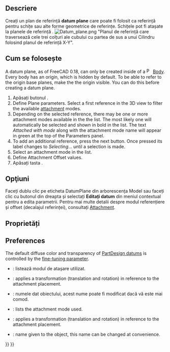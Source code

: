 <languages/>

{{Docnav
|[[PartDesign_Clone|Create a clone]]
|[[PartDesign_Line|Create a datum line]]
|[[PartDesign_Workbench|PartDesign]]
|IconL=PartDesign_Clone.svg
|IconR=PartDesign_Line.svg
|IconC=Workbench_PartDesign.svg
}}

<div class="mw-translate-fuzzy">
{{GuiCommand/ro
|Name=PartDesign Plane
|Name/ro=PartDesign Plane
|Workbenches=[[PartDesign Workbench/ro|PartDesign]]
|MenuLocation=PartDesign → Create a datum plane
|Version=0.17
|SeeAlso=[[PartDesign Point/ro]], [[PartDesign Line/ro]]
}}
</div>

<span id="Description"></span>
==Descriere==

Creați un plan de referință '''datum plane''' care poate fi folosit ca referință pentru schițe sau alte forme geometrice de referințe. Schițele pot fi atașate la planele de referință .
[[File:Datum_plane.png|none]]
"Planul de referință care traversează cele trei colțuri ale cubului cu partea de sus a unui Cilindru folosind planul de referință X-Y".

<span id="Prerequisites"></span>
<div class="mw-translate-fuzzy">
== Cum se folosește ==
</div>

A datum plane, as of FreeCAD 0.18, can only be created inside of a [[File:PartDesign_Body.svg|16px]] [[PartDesign_Body|Body]]. Every body has an origin, which is hidden by default. To be able to refer to the origin base planes, make the the origin visible. You can do this before creating a datum plane.

<span id="Usage"></span>
<div class="mw-translate-fuzzy">
# Apăsați butonul {{KEY|[[Image:PartDesign Plane.png|24px]] '''Create a datum plane'''}}.
# Define Plane parameters. Select a first reference in the 3D view to filter the available [[Part EditAttachment|attachment]] modes.
# Depending on the selected reference, there may be one or more attachment modes available in the the list. The most likely one will automatically be selected and shown in bold in the list. The text ''Attached with mode'' along with the attachment mode name will appear in green at the top of the Parameters panel.
# To add an additional reference, press the next {{KEY|Reference}} button. Once pressed its label changes to ''Selecting...'' until a selection is made.
# Select an attachment mode in the list.
# Define Attachment Offset values.
# Apăsați tasta {{KEY|OK}}.
</div>

<div class="mw-translate-fuzzy">
== Opţiuni ==
</div>

<span id="Options"></span>
<div class="mw-translate-fuzzy">
Faceți dublu clic pe eticheta DatumPlane din arborescența Model sau faceți clic cu butonul din dreapta și selectați '''Editați datum''' din meniul contextual pentru a edita parametrii. Pentru mai multe detalii despre modul referențiere și offset (decalajul referinței), consultați [[Part EditAttachment|Attachment]].
</div>

<div class="mw-translate-fuzzy">
==Proprietăți==
</div>

==Preferences==

The default diffuse color and transparency of [[PartDesign_CompDatums|PartDesign datums]] is controlled by the {{MenuCommand|DefaultDatumColor}} [[Fine-tuning#PartDesign_Workbench|fine-tuning parameter]].

<span id="Properties"></span>
<div class="mw-translate-fuzzy">
* {{PropertyData|MapMode}}: listează modul de atașare utilizat.
* {{PropertyData|Attachment Offset}}: applies a transformation (translation and rotation) in reference to the attachment placement.
* {{PropertyData|Label}}: numele dat obiectului, acest nume poate fi modificat dacă vă este mai comod.
</div>

* {{PropertyData|MapMode}}: lists the attachment mode used.
* {{PropertyData|Attachment Offset}}: applies a transformation (translation and rotation) in reference to the attachment placement.
* {{PropertyData|Label}}: name given to the object, this name can be changed at convenience.


{{Docnav
|[[PartDesign_Clone|Create a clone]]
|[[PartDesign_Line|Create a datum line]]
|[[PartDesign_Workbench|PartDesign]]
|IconL=PartDesign_Clone.svg
|IconR=PartDesign_Line.svg
|IconC=Workbench_PartDesign.svg
}}

{{PartDesign Tools navi{{#translation:}}}}
{{Userdocnavi{{#translation:}}}}